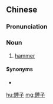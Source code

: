 {{also|锤子}}
==Chinese==
{{zh-forms|s=锤子}}

===Pronunciation===
{{zh-pron
|m=chuízi
|c=ceoi4 zi2
|cat=n
}}

===Noun===
{{zh-noun|mw=把}}

# [[hammer]]

====Synonyms====
* {{zh-l|鎯頭}}

[[hu:錘子]]
[[mg:錘子]]
